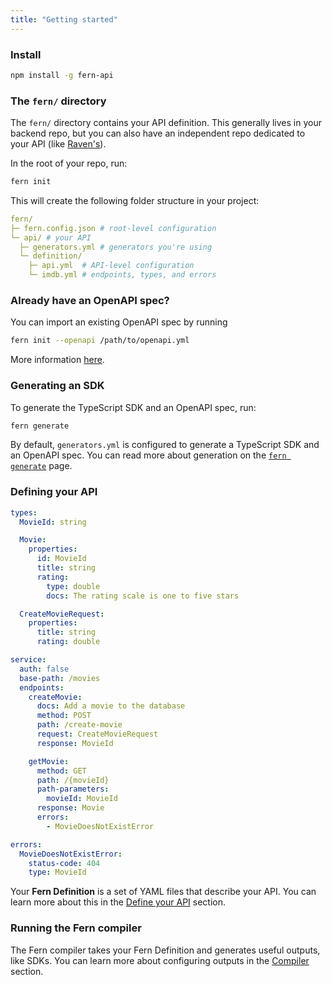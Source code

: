 ```yaml
---
title: "Getting started"
---
```


### Install

```bash
npm install -g fern-api
```

### The `fern/` directory

The `fern/` directory contains your API definition. This generally lives in your
backend repo, but you can also have an independent repo dedicated to your API (like [Raven's](https://github.com/ravenappdev/raven-api)).

In the root of your repo, run:

```bash
fern init
```

This will create the following folder structure in your project:

```yaml
fern/
├─ fern.config.json # root-level configuration
└─ api/ # your API
  ├─ generators.yml # generators you're using
  └─ definition/
    ├─ api.yml  # API-level configuration
    └─ imdb.yml # endpoints, types, and errors
```

### Already have an OpenAPI spec?

You can import an existing OpenAPI spec by running

```bash
fern init --openapi /path/to/openapi.yml
```

More information [here](spec/openapi). 

### Generating an SDK

To generate the TypeScript SDK and an OpenAPI spec, run:

```bash
fern generate
```

By default, `generators.yml` is configured to generate a TypeScript SDK and an
OpenAPI spec. You can read more about generation on the [`fern generate`](compiler/fern_generate)
page.

### Defining your API

<Accordion title="Example API">

```yaml imdb.yml
types:
  MovieId: string

  Movie:
    properties:
      id: MovieId
      title: string
      rating:
        type: double
        docs: The rating scale is one to five stars

  CreateMovieRequest:
    properties:
      title: string
      rating: double

service:
  auth: false
  base-path: /movies
  endpoints:
    createMovie:
      docs: Add a movie to the database
      method: POST
      path: /create-movie
      request: CreateMovieRequest
      response: MovieId

    getMovie:
      method: GET
      path: /{movieId}
      path-parameters:
        movieId: MovieId
      response: Movie
      errors:
        - MovieDoesNotExistError

errors:
  MovieDoesNotExistError:
    status-code: 404
    type: MovieId
```

</Accordion>

Your **Fern Definition** is a set of YAML files that describe your API. You can
learn more about this in the [Define your API](/definition) section.

### Running the Fern compiler

The Fern compiler takes your Fern Definition and generates useful outputs, like
SDKs. You can learn more about configuring outputs in the [Compiler](./compiler/generators)
section.
